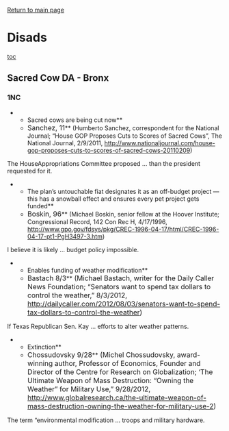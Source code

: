 [[2012-2012 - Bishop Guertin (NH) - Michael Raposo & Luke Van Seters|Return to main page]]
=Disads= 
[[toc]]
==Sacred Cow DA - Bronx== 
===1NC=== 

**Sacred cows are being cut now**
**<span style="font-size: 12pt;">Sanchez, 11</span>** (Humberto Sanchez, correspondent for the National Journal; “House GOP Proposes Cuts to Scores of Sacred Cows”, The National Journal, 2/9/2011, http://www.nationaljournal.com/house-gop-proposes-cuts-to-scores-of-sacred-cows-20110209)

The HouseAppropriations Committee proposed …<span class="StyleBoldUnderline"> than the president requested for it.</span>


**The plan’s untouchable fiat designates it as an off-budget project — this has a snowball effect and ensures every pet project gets funded**
**<span style="font-size: 12pt;">Boskin, 96</span>** (Michael Boskin, senior fellow at the Hoover Institute; Congressional Record, 142 Con Rec H, 4/17/1996, http://www.gpo.gov/fdsys/pkg/CREC-1996-04-17/html/CREC-1996-04-17-pt1-PgH3497-3.htm)

I believe <span class="StyleBoldUnderline">it is likely …</span> budget policy impossible.

**Enables funding of weather modification**
**<span style="font-size: 12pt;">Bastach 8/3</span>**<span style="font-size: 12pt;"> (Michael Bastach, writer for the Daily Caller News Foundation; “Senators want to spend tax dollars to control the weather,” 8/3/2012, http://dailycaller.com/2012/08/03/senators-want-to-spend-tax-dollars-to-control-the-weather)</span>

<span class="StyleBoldUnderline">If</span> Texas Republican Sen. Kay … efforts to alter weather patterns.

**Extinction**
**<span style="font-size: 12pt;">Chossudovsky 9/28</span>**<span style="font-size: 12pt;"> (Michel Chossudovsky, award-winning author, Professor of Economics, Founder and Director of the Centre for Research on Globalization; ‘The Ultimate Weapon of Mass Destruction: “Owning the Weather” for Military Use,” 9/28/2012, http://www.globalresearch.ca/the-ultimate-weapon-of-mass-destruction-owning-the-weather-for-military-use-2)</span>

The term “environmental modification <span class="StyleBoldUnderline">… troops and military hardware</span>.